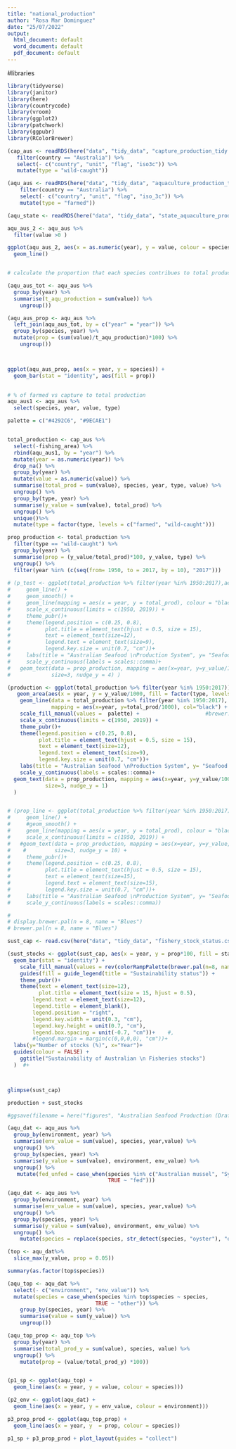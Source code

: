 ```yaml
---
title: "national_production"
author: "Rosa Mar Dominguez"
date: "25/07/2022"
output:
  html_document: default
  word_document: default
  pdf_document: default
---
```



#libraries
```r

library(tidyverse)
library(janitor)
library(here)
library(countrycode)
library(vroom)
library(ggplot2)
library(patchwork)
library(ggpubr)
library(RColorBrewer)

```


```r
(cap_aus <- readRDS(here("data", "tidy_data", "capture_production_tidy.rds")) %>% 
   filter(country == "Australia") %>% 
   select(- c("country", "unit", "flag", "iso3c")) %>% 
   mutate(type = "wild-caught"))

(aqu_aus <- readRDS(here("data", "tidy_data", "aquaculture_production_tidy.rds")) %>% 
    filter(country == "Australia") %>% 
    select(- c("country", "unit", "flag", "iso_3c")) %>% 
    mutate(type = "farmed"))

(aqu_state <- readRDS(here("data", "tidy_data", "state_aquaculture_production_tidy.rds")))

aqu_aus_2 <- aqu_aus %>% 
  filter(value >0 )

ggplot(aqu_aus_2, aes(x = as.numeric(year), y = value, colour = species)) + 
  geom_line()


# calculate the proportion that each species contribues to total production

(aqu_aus_tot <- aqu_aus %>% 
  group_by(year) %>% 
  summarise(t_aqu_production = sum(value)) %>% 
    ungroup())

(aqu_aus_prop <- aqu_aus %>% 
  left_join(aqu_aus_tot, by = c("year" = "year")) %>% 
  group_by(species, year) %>% 
  mutate(prop = (sum(value)/t_aqu_production)*100) %>% 
    ungroup()) 



ggplot(aqu_aus_prop, aes(x = year, y = species)) + 
  geom_bar(stat = "identity", aes(fill = prop))
  

# % of farmed vs capture to total production 
aqu_aus1 <- aqu_aus %>% 
  select(species, year, value, type) 

palette = c("#4292C6", "#9ECAE1")


total_production <- cap_aus %>% 
  select(-fishing_area) %>% 
  rbind(aqu_aus1, by = "year") %>% 
  mutate(year = as.numeric(year)) %>% 
  drop_na() %>% 
  group_by(year) %>% 
  mutate(value = as.numeric(value)) %>% 
  summarise(total_prod = sum(value), species, year, type, value) %>% 
  ungroup() %>% 
  group_by(type, year) %>% 
  summarise(y_value = sum(value), total_prod) %>% 
  ungroup() %>% 
  unique()%>% 
  mutate(type = factor(type, levels = c("farmed", "wild-caught")))

prop_production <- total_production %>% 
  filter(type == "wild-caught") %>% 
  group_by(year) %>% 
  summarise(prop = (y_value/total_prod)*100, y_value, type) %>% 
  ungroup() %>% 
  filter(year %in% (c(seq(from= 1950, to = 2017, by = 10), "2017")))
  
# (p_test <- ggplot(total_production %>% filter(year %in% 1950:2017),aes(x = year, y  = y_value, colour = type)) + 
#     geom_line() +
#     geom_smooth() + 
#     geom_line(mapping = aes(x = year, y = total_prod), colour = "black") + 
#     scale_x_continuous(limits = c(1950, 2019)) +
#     theme_pubr()+
#     theme(legend.position = c(0.25, 0.8),
#           plot.title = element_text(hjust = 0.5, size = 15),
#           text = element_text(size=12),
#           legend.text = element_text(size=9),
#           legend.key.size = unit(0.7, "cm"))+
#     labs(title = "Australian Seafood \nProduction System", y= "Seafood production (1000s tonnes, LWE)",x = "Year", colour="Source")+
#     scale_y_continuous(labels = scales::comma)+
#   geom_text(data = prop_production, mapping = aes(x=year, y=y_value/1000, label=round(prop)), 
#             size=3, nudge_y = 4) ) 

(production <- ggplot(total_production %>% filter(year %in% 1950:2017)) + 
   geom_area(aes(x = year, y = y_value/1000, fill = factor(type, levels = c("farmed", "wild-caught")))) + 
    geom_line(data = total_production %>% filter(year %in% 1950:2017),
              mapping = aes(x=year, y=total_prod/1000), col="black") +
    scale_fill_manual(values =  palette) +                     #brewer.pal(n=2, "Blues"))+
    scale_x_continuous(limits = c(1950, 2019)) +
    theme_pubr()+
    theme(legend.position = c(0.25, 0.8),
          plot.title = element_text(hjust = 0.5, size = 15),
          text = element_text(size=12),
          legend.text = element_text(size=9),
          legend.key.size = unit(0.7, "cm"))+
    labs(title = "Australian Seafood \nProduction System", y= "Seafood production (1000s tonnes, LWE)",x = "Year", fill="Source")+
    scale_y_continuous(labels = scales::comma)+
  geom_text(data = prop_production, mapping = aes(x=year, y=y_value/1000, label=round(prop)), 
            size=3, nudge_y = 1) 
  )


# (prop_line <- ggplot(total_production %>% filter(year %in% 1950:2017),aes(x = year, y  = y_value, colour = type)) + 
#     geom_line() +
#     #geom_smooth() + 
#     geom_line(mapping = aes(x = year, y = total_prod), colour = "black") + 
#     scale_x_continuous(limits = c(1950, 2019)) +
#   #geom_text(data = prop_production, mapping = aes(x=year, y=y_value, label=round(prop)), 
#    #         size=3, nudge_y = 10) +
#     theme_pubr()+
#     theme(legend.position = c(0.25, 0.8),
#           plot.title = element_text(hjust = 0.5, size = 15),
#           text = element_text(size=15),
#           legend.text = element_text(size=15),
#           legend.key.size = unit(0.7, "cm"))+
#     labs(title = "Australian Seafood \nProduction System", y= "Seafood production (1000s tonnes, LWE)",x = "Year", colour="Source")+
#     scale_y_continuous(labels = scales::comma)) 

# 
# display.brewer.pal(n = 8, name = "Blues")
# brewer.pal(n = 8, name = "Blues")

```




```r
sust_cap <- read.csv(here("data", "tidy_data", "fishery_stock_status.csv"), header = T)

(sust_stocks <- ggplot(sust_cap, aes(x = year, y = prop*100, fill = status)) +
  geom_bar(stat = "identity") + 
    scale_fill_manual(values = rev(colorRampPalette(brewer.pal(n=8, name = "GnBu"))(12)[7:12])) + 
    guides(fill = guide_legend(title = "Sustainability status")) + 
    theme_pubr()+
    theme(text = element_text(size=12),
          plot.title = element_text(size = 15, hjust = 0.5),
        legend.text = element_text(size=12),
        legend.title = element_blank(),
        legend.position = "right",
        legend.key.width = unit(0.3, "cm"), 
        legend.key.height = unit(0.7, "cm"),
        legend.box.spacing = unit(-0.7, "cm"))+    #,
        #legend.margin = margin(c(0,0,0,0), "cm"))+
  labs(y="Number of stocks (%)", x="Year")+
  guides(colour = FALSE) + 
    ggtitle("Sustainability of Australian \n Fisheries stocks")
  )  #+ 



glimpse(sust_cap)
```


```r

production + sust_stocks

#ggsave(filename = here("figures", "Australian Seafood Production (Draft Version!).jpg"), device="jpg", dpi = 600, width = 30, height=17, units = "cm")
```

```r

(aqu_dat <- aqu_aus %>% 
  group_by(environment, year) %>% 
  summarise(env_value = sum(value), species, year,value) %>% 
  ungroup() %>% 
  group_by(species, year) %>% 
  summarise(y_value = sum(value), environment, env_value) %>% 
  ungroup() %>% 
   mutate(fed_unfed = case_when(species %in% c("Australian mussel", "Sydney cupped oyster", "Sea mussels nei", "Southern Australia scallop", "Cupped oysters nei", "Flat and cupped oysters nei", "Pacific cupped oyster", "Flat oysters nei") ~ "unfed", 
                                TRUE ~ "fed")))


```






``` r
(aqu_dat <- aqu_aus %>% 
  group_by(environment, year) %>% 
  summarise(env_value = sum(value), species, year,value) %>% 
  ungroup() %>% 
  group_by(species, year) %>% 
  summarise(y_value = sum(value), environment, env_value) %>% 
  ungroup() %>% 
    mutate(species = replace(species, str_detect(species, "oyster"), "oysters")))

(top <- aqu_dat%>% 
  slice_max(y_value, prop = 0.05))

summary(as.factor(top$species))

(aqu_top <- aqu_dat %>% 
  select(- c("environment", "env_value")) %>% 
  mutate(species = case_when(species %in% top$species ~ species, 
                            TRUE ~ "other")) %>% 
    group_by(species, year) %>% 
    summarise(value = sum(y_value)) %>% 
    ungroup())

(aqu_top_prop <- aqu_top %>% 
  group_by(year) %>% 
  summarise(total_prod_y = sum(value), species, value) %>% 
  ungroup() %>% 
    mutate(prop = (value/total_prod_y) *100))


(p1_sp <- ggplot(aqu_top) + 
  geom_line(aes(x = year, y = value, colour = species)))

(p2_env <- ggplot(aqu_dat) + 
  geom_line(aes(x = year, y = env_value, colour = environment)))

p3_prop_prod <- ggplot(aqu_top_prop) + 
  geom_line(aes(x = year, y  = prop, colour = species))

p1_sp + p3_prop_prod + plot_layout(guides = "collect")

```


